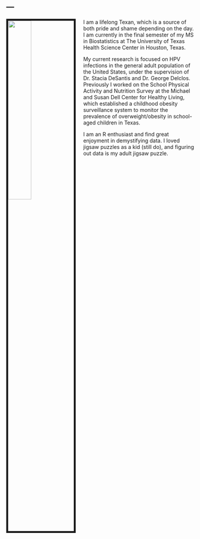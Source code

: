---
---

<div style="margin-top: 20px">
<img src="images/james.png" style="width:35%; border:5px solid; margin-right: 20px" align="left">


I am a lifelong Texan, which is a source of both pride and shame depending on the day. I am currently in the final semester of my MS in Biostatistics at The University of Texas Health Science Center in Houston, Texas.

My current research is focused on HPV infections in the general adult population of the United States, under the supervision of Dr. Stacia DeSantis and Dr. George Delclos. Previously I worked on the School Physical Activity and Nutrition Survey at the Michael and Susan Dell Center for Healthy Living, which established a childhood obesity surveillance system to monitor the prevalence of overweight/obesity in school-aged children in Texas.

I am an R enthusiast and find great enjoyment in demystifying data. I loved jigsaw puzzles as a kid (still do), and figuring out data is my adult jigsaw puzzle. 
</div>